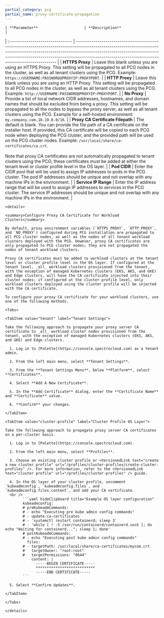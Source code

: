 ```yaml
---
partial_category: pcg
partial_name: proxy-certificate-propagation
---
```


    | **Parameter**                     | **Description**                                                                                                                                                                                                                                                                                                |
   | :-------------------------------- | -------------------------------------------------------------------------------------------------------------------------------------------------------------------------------------------------------------------------------------------------------------------------------------------------------------- |
   | **HTTPS Proxy**                   | Leave this blank unless you are using an HTTPS Proxy. This setting will be propagated to all PCG nodes in the cluster, as well as all tenant clusters using the PCG. Example: `https://USERNAME:PASSWORD@PROXYIP:PROXYPORT`.                                                                                                                   |
   | **HTTP Proxy**                    | Leave this blank unless you are using an HTTP Proxy. This setting will be propagated to all PCG nodes in the cluster, as well as all tenant clusters using the PCG. Example: `http://USERNAME:PASSWORD@PROXYIP:PROXYPORT`.                                                                                                                     |
   | **No Proxy**                      | Provide a list of local network CIDR addresses, hostnames, and domain names that should be excluded from being a proxy. This setting will be propagated to all the nodes to bypass the proxy server, as well as all tenant clusters using the PCG. Example for a self-hosted environment: `my.company.com,10.10.0.0/16`.                                     |
   | **Proxy CA Certificate Filepath** | The default is blank. You can provide the file path of a CA certificate on the installer host. If provided, this CA certificate will be copied to each PCG node when deploying the PCG cluster, and the provided path will be used on the PCG cluster nodes. Example: `/usr/local/share/ca-certificates/ca.crt`. <br /><br /> Note that proxy CA certificates are _not_ automatically propagated to tenant clusters using the PCG; these certificates must be added at either the tenant level or cluster profile level in the OS layer.   |
   | **Pod CIDR**                      | Enter the CIDR pool that will be used to assign IP addresses to pods in the PCG cluster. The pod IP addresses should be unique and not overlap with any machine IPs in the environment.                                                                                                                        |
   | **Service IP Range**              | Enter the IP address range that will be used to assign IP addresses to services in the PCG cluster. The service IP addresses should be unique and not overlap with any machine IPs in the environment.                                                                                                         |

    <details>

    <summary>Configure Proxy CA Certificate for Workload Clusters</summary>

    By default, proxy environment variables (`HTTPS_PROXY`, `HTTP_PROXY`, and `NO_PROXY`) configured during PCG installation are propagated to all PCG cluster nodes, as well as the nodes of all tenant workload clusters deployed with the PCG. However, proxy CA certificates are only propagated to PCG cluster nodes; they are not propagated the nodes of tenant workload clusters. 
    
    Proxy CA certificates must be added to workload clusters at the tenant level or cluster profile level in the OS layer. If configured at the tenant level, _all_ workload clusters provisioned from the tenant, with the exception of managed Kubernetes clusters (EKS, AKS, and GKE) and Edge clusters, will have the CA certificate injected into their cluster nodes; if configured at the cluster profile level, only workload clusters deployed using the cluster profile will be injected with the CA certificate.

    To configure your proxy CA certificate for your workload clusters, use one of the following methods.

    <Tabs>

    <TabItem value="tenant" label="Tenant Settings">

    Take the following approach to propagate your proxy server CA certificate to _all_ workload cluster nodes provisioned from the tenant, with the exception of managed Kubernetes clusters (EKS, AKS, and GKE) and Edge clusters.

      1. Log in to [Palette](https://console.spectrocloud.com) as a tenant admin.
   
      2. From the left main menu, select **Tenant Settings**. 
   
      3. From the **Tenant Settings Menu**, below **Platform**, select **Certificates**.
   
      4. Select **Add A New Certificate**.
   
      5. In the **Add Certificate** dialog, enter the **Certificate Name** and **Certificate** value. 
   
      6. **Confirm** your changes.

    </TabItem>

    <TabItem value="cluster-profile" label="Cluster Profile OS Layer">

    Take the following approach to propagate proxy server CA certificates on a per-cluster basis.

      1. Log in to [Palette](https://console.spectrocloud.com).
   
      2. From the left main menu, select **Profiles**.
   
      3. Choose an existing cluster profile or <VersionedLink text="create a new cluster profile" url="/profiles/cluster-profiles/create-cluster-profiles" />. For more information, refer to the <VersionedLink text="cluster profile" url="/profiles/cluster-profiles" /> guide.
   
      4. In the OS layer of your cluster profile, uncomment `kubeadmconfig`, `kubeadmconfig.files`, and `kubeadmconfig.files.content`, and add your CA certificate.
      <br />
            ```yaml hideClipboard title="Example OS layer configuration" 
            kubeadmconfig:
            # preKubeadmCommands:
            # - echo "Executing pre kube admin config commands"
            # - update-ca-certificates
            # - 'systemctl restart containerd; sleep 3'
            # - 'while [ ! -S /var/run/containerd/containerd.sock ]; do echo "Waiting for containerd..."; sleep 1; done'
            # postKubeadmCommands:
            # - echo "Executing post kube admin config commands"
              files:
            # - targetPath: /usr/local/share/ca-certificates/mycom.crt
            #   targetOwner: "root:root"
            #   targetPermissions: "0644"
                content: |
                  -----BEGIN CERTIFICATE-----
                  ***************************
                  -----END CERTIFICATE-----
            ```

      5. Select **Confirm Updates**.

    </TabItem>

    </Tabs>

    </details>